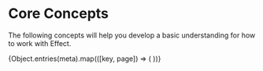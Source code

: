 

# Core Concepts

The following concepts will help you develop a basic understanding for how to work with Effect.

<Cards>
  {Object.entries(meta).map(([key, page]) => (
    <Card title={page} href={`/docs/${prefix}/${key}`} />
  ))}
</Cards>
